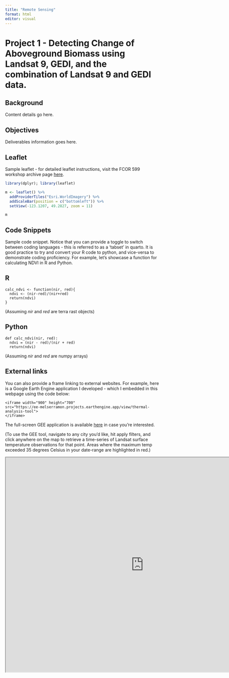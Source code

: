 ```yaml
---
title: "Remote Sensing"
format: html
editor: visual
---
```


# Project 1 - Detecting Change of Aboveground Biomass using Landsat 9, GEDI, and the combination of Landsat 9 and GEDI data.

::: panel-tabset
## Background

Content details go here.

## Objectives

Deliverables information goes here.
:::

## Leaflet

Sample leaflet - for detailed leaflet instructions, visit the FCOR 599 workshop archive page [here](https://ubc-mgem-fcor599.github.io/FCOR-599-Workshops/Interactive_Maps/leaflet.html).

```r
library(dplyr); library(leaflet)

m <- leaflet() %>%
  addProviderTiles("Esri.WorldImagery") %>%
  addScaleBar(position = c("bottomleft")) %>%
  setView(-123.1207, 49.2827, zoom = 11)

```

```r
m
```

## Code Snippets

Sample code snippet. Notice that you can provide a toggle to switch between coding languages - this is referred to as a 'tabset' in quarto. It is good practice to try and convert your R code to python, and vice-versa to demonstrate coding proficiency. For example, let's showcase a function for calculating NDVI in R and Python.

::: {.panel-tabset group="language"}
## R

``` (.r)
calc_ndvi <- function(nir, red){
  ndvi <- (nir-red)/(nir+red)
  return(ndvi)
}
```

(Assuming *nir* and *red* are terra rast objects)

## Python

``` (.python)
def calc_ndvi(nir, red): 
  ndvi = (nir - red)/(nir + red)
  return(ndvi)
```

(Assuming *nir* and *red* are numpy arrays)
:::

## External links

You can also provide a frame linking to external websites. For example, here is a Google Earth Engine application I developed - which I embedded in this webpage using the code below:

```code

<iframe width="900" height="700"
src="https://ee-melserramon.projects.earthengine.app/view/thermal-analysis-tool">
</iframe>
```

The full-screen GEE application is available [here](https://ee-melserramon.projects.earthengine.app/view/thermal-analysis-tool) in case you're interested.

(To use the GEE tool, navigate to any city you'd like, hit apply filters, and click anywhere on the map to retrieve a time-series of Landsat surface temperature observations for that point. Areas where the maximum temp exceeded 35 degrees Celsius in your date-range are highlighted in red.)

```{=html}
<iframe width="900" height="700" src="https://ee-melserramon.projects.earthengine.app/view/thermal-analysis-tool"></iframe>
```
